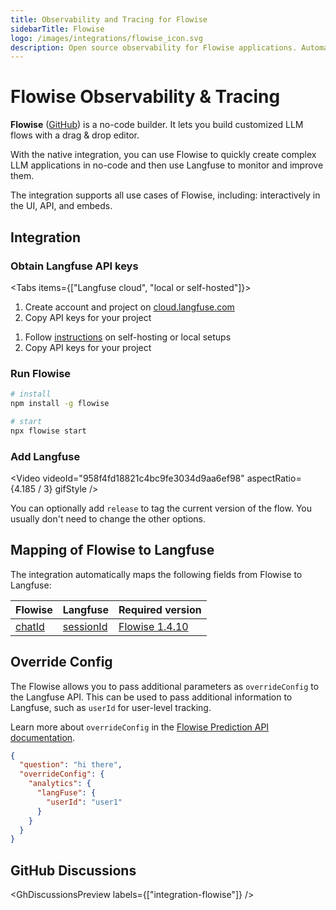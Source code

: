 ```yaml
---
title: Observability and Tracing for Flowise
sidebarTitle: Flowise
logo: /images/integrations/flowise_icon.svg
description: Open source observability for Flowise applications. Automatically capture detailed traces and metrics for every request.
---
```


# Flowise Observability & Tracing

**Flowise** ([GitHub](https://github.com/FlowiseAI/Flowise)) is a no-code builder. It lets you build customized LLM flows with a drag & drop editor.

With the native integration, you can use Flowise to quickly create complex LLM applications in no-code and then use Langfuse to monitor and improve them.

The integration supports all use cases of Flowise, including: interactively in the UI, API, and embeds.

## Integration

<Steps>

### Obtain Langfuse API keys

<Tabs items={["Langfuse cloud", "local or self-hosted"]}>
<Tab>

1. Create account and project on
   [cloud.langfuse.com](https://cloud.langfuse.com/auth/sign-up)
2. Copy API keys for your
   project

</Tab>
<Tab>

1. Follow [instructions](/docs/get-started/) on self-hosting or local setups
2. Copy API keys for your
   project

</Tab>
</Tabs>

### Run Flowise

```sh
# install
npm install -g flowise

# start
npx flowise start
```

### Add Langfuse

<Video
  videoId="958f4fd18821c4bc9fe3034d9aa6ef98"
  aspectRatio={4.185 / 3}
  gifStyle
/>

You can optionally add `release` to tag the current version of the flow. You usually don't need to change the other options.

</Steps>

## Mapping of Flowise to Langfuse

The integration automatically maps the following fields from Flowise to Langfuse:

| Flowise                                                         | Langfuse                                     | Required version                                                                     |
| --------------------------------------------------------------- | -------------------------------------------- | ------------------------------------------------------------------------------------ |
| [chatId](https://docs.flowiseai.com/api-reference/chat-message) | [sessionId](/docs/tracing-features/sessions) | [Flowise 1.4.10](https://github.com/FlowiseAI/Flowise/releases/tag/flowise%401.4.10) |

## Override Config

The Flowise allows you to pass additional parameters as `overrideConfig` to the Langfuse API. This can be used to pass additional information to Langfuse, such as `userId` for user-level tracking.

Learn more about `overrideConfig` in the [Flowise Prediction API documentation](https://docs.flowiseai.com/using-flowise/api#prediction-api).

```json
{
  "question": "hi there",
  "overrideConfig": {
    "analytics": {
      "langFuse": {
        "userId": "user1"
      }
    }
  }
}
```

## GitHub Discussions


<GhDiscussionsPreview labels={["integration-flowise"]} />
